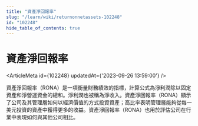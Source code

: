 ```yaml
---
title: "資產淨回報率"
slug: "/learn/wiki/returnonnetassets-102248"
id: "102248"
hide_table_of_contents: true
---
```



# 資產淨回報率

<ArticleMeta id={102248} updatedAt={'2023-09-26 13:59:00'} />
<div className='border-solid border-b border-t-0 my-4 border-[var(--ifm-color-gray-300)]' />

資產淨回報率（RONA）是一項衡量財務績效的指標，計算公式為淨利潤除以固定資產和淨營運資金的總和。淨利潤也被稱為淨收入。資產淨回報率（RONA）顯示了公司及其管理層如何以經濟價值的方式投資資產；高比率表明管理層能夠從每一美元投資的資產中獲得更多的收益。資產淨回報率（RONA）也用於評估公司在行業中表現如何與其他公司相比。
